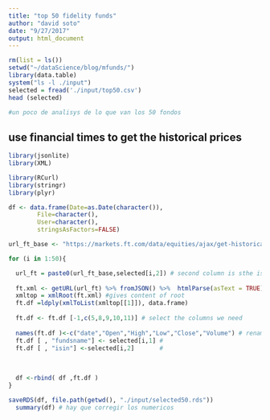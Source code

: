 ```yaml
---
title: "top 50 fidelity funds"
author: "david soto"
date: "9/27/2017"
output: html_document
---
```


```r
rm(list = ls())
setwd("~/dataScience/blog/mfunds/")
library(data.table)
system("ls -l ./input")
selected = fread('./input/top50.csv')
head (selected)

#un poco de analisys de lo que van los 50 fondos

```

## use financial times to get the historical prices


```r


library(jsonlite) 
library(XML)

library(RCurl)
library(stringr)
library(plyr)

df <- data.frame(Date=as.Date(character()),
		File=character(), 
		User=character(), 
		stringsAsFactors=FALSE) 

url_ft_base <- "https://markets.ft.com/data/equities/ajax/get-historical-prices?startDate=2015/07/30&endDate=2017/09/26&symbol="

for (i in 1:50){

  url_ft = paste0(url_ft_base,selected[i,2]) # second column is sthe isnn
  
  ft.xml <- getURL(url_ft) %>% fromJSON() %>%  htmlParse(asText = TRUE) 
  xmltop = xmlRoot(ft.xml) #gives content of root
  ft.df =ldply(xmlToList(xmltop[[1]]), data.frame) 
  
  ft.df <- ft.df [-1,c(5,8,9,10,11)] # select the columns we need 
  
  names(ft.df )<-c("date","Open","High","Low","Close","Volume") # rename de columms
  ft.df [ , "fundsname"] <- selected[i,1] #
  ft.df [ , "isin"] <-selected[i,2]       #
 
      
  
  df <-rbind( df ,ft.df )
}

saveRDS(df, file.path(getwd(), "./input/selected50.rds"))
  summary(df) # hay que corregir los numericos

```

